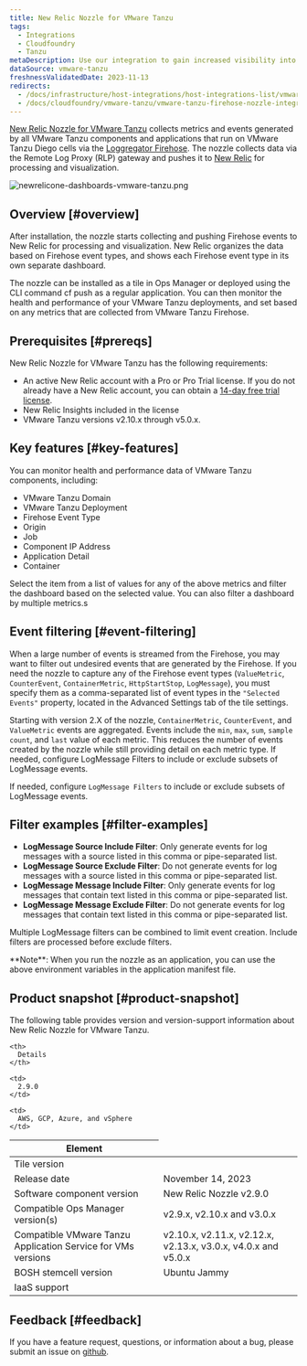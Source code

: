 ```yaml
---
title: New Relic Nozzle for VMware Tanzu
tags:
  - Integrations
  - Cloudfoundry
  - Tanzu
metaDescription: Use our integration to gain increased visibility into the performance of your VMware Tanzu environment.
dataSource: vmware-tanzu
freshnessValidatedDate: 2023-11-13
redirects:
  - /docs/infrastructure/host-integrations/host-integrations-list/vmware-tanzu-monitoring
  - /docs/cloudfoundry/vmware-tanzu/vmware-tanzu-firehose-nozzle-integration
---
```




[New Relic Nozzle for VMware Tanzu](https://network.pivotal.io/products/nr-firehose-nozzle) collects metrics and events generated by all VMware Tanzu components and applications that run on VMware Tanzu Diego cells via the [Loggregator Firehose](https://docs.pivotal.io/pivotalcf/loggregator/index.html). The nozzle collects data via the Remote Log Proxy (RLP) gateway and pushes it to [New Relic](https://www.newrelic.com) for processing and visualization.

<img
  title="newrelicone-dashboards-vmware-tanzu.png"
  alt="newrelicone-dashboards-vmware-tanzu.png"
  src={infrastructureVmwareTanzuDashboard}
/>

## Overview [#overview]

After installation, the nozzle starts collecting and pushing Firehose events to New Relic for processing and visualization. New Relic organizes the data based on Firehose event types, and shows each Firehose event type in its own separate dashboard.

The nozzle can be installed as a tile in Ops Manager or deployed using the CLI command cf push as a regular application. You can then monitor the health and performance of your VMware Tanzu deployments, and set <InlinePopover type="alerts" /> based on any metrics that are collected from VMware Tanzu Firehose.

## Prerequisites [#prereqs]

New Relic Nozzle for VMware Tanzu has the following requirements:

* An active New Relic account with a Pro or Pro Trial license. If you do not already have a New Relic account, you can obtain a [14-day free trial license](http://newrelic.com/signup?funnel=pivotal-cloud-foundry&partner=Pivotal+Cloud+Foundry).
* New Relic Insights included in the license
* VMware Tanzu versions v2.10.x through v5.0.x. 

## Key features [#key-features]

You can monitor health and performance data of VMware Tanzu components, including:

* VMware Tanzu Domain
* VMware Tanzu Deployment
* Firehose Event Type
* Origin
* Job
* Component IP Address
* Application Detail
* Container

Select the item from a list of values for any of the above metrics and filter the dashboard based on the selected value. You can also filter a dashboard by multiple metrics.s

## Event filtering [#event-filtering]

When a large number of events is streamed from the Firehose, you may want to filter out undesired events that are generated by the Firehose. If you need the nozzle to capture any of the Firehose event types (`ValueMetric`, `CounterEvent`, `ContainerMetric`, `HttpStartStop`, `LogMessage`), you must specify them as a comma-separated list of event types in the `"Selected Events"` property, located in the Advanced Settings tab of the tile settings.

Starting with version 2.X of the nozzle, `ContainerMetric`, `CounterEvent`, and `ValueMetric` events are aggregated. Events include the `min`, `max`, `sum`, `sample count`, and `last` value of each metric. This reduces the number of events created by the nozzle while still providing detail on each metric type.
If needed, configure LogMessage Filters to include or exclude subsets of LogMessage events.

If needed, configure `LogMessage Filters` to include or exclude subsets of LogMessage events.

## Filter examples [#filter-examples]

* <DoNotTranslate>**LogMessage Source Include Filter**</DoNotTranslate>: Only generate events for log messages with a source listed in this comma or pipe-separated list.
* <DoNotTranslate>**LogMessage Source Exclude Filter**</DoNotTranslate>: Do not generate events for log messages with a source listed in this comma or pipe-separated list.
* <DoNotTranslate>**LogMessage Message Include Filter**</DoNotTranslate>: Only generate events for log messages that contain text listed in this comma or pipe-separated list.
* <DoNotTranslate>**LogMessage Message Exclude Filter**</DoNotTranslate>: Do not generate events for log messages that contain text listed in this comma or pipe-separated list.

Multiple LogMessage filters can be combined to limit event creation. Include filters are processed before exclude filters.

<Callout variant="important">
  <DoNotTranslate>**Note**</DoNotTranslate>: When you run the nozzle as an application, you can use the above environment variables in the application manifest file.
</Callout>

## Product snapshot [#product-snapshot]

The following table provides version and version-support information about New Relic Nozzle for VMware Tanzu.

<table>
  <thead>
  <tr>
    <th>
      Element
    </th>

    <th>
      Details
    </th>
  </tr>
  </thead>

  <tbody>
  <tr>
    <td>
      Tile version
    </td>

    <td>
      2.9.0
    </td>
  </tr>
  <tr>
    <td>
      Release date
    </td>
    <td>
      November 14, 2023
    </td>
  </tr>
  <tr>
    <td>
      Software component version
    </td>
    <td>
      New Relic Nozzle v2.9.0
    </td>
  </tr>
  <tr>
    <td>
      Compatible Ops Manager version(s)
    </td>
    <td>
      v2.9.x, v2.10.x and v3.0.x
    </td>
  </tr>
  <tr>
    <td>
      Compatible VMware Tanzu Application Service for VMs versions
    </td>
    <td>
      v2.10.x, v2.11.x, v2.12.x, v2.13.x, v3.0.x, v4.0.x and v5.0.x
    </td>
  </tr>
  <tr>
    <td>
      BOSH stemcell version
    </td>
    <td>
      Ubuntu Jammy
    </td>
  </tr>
  <tr>
    <td>
      IaaS support
    </td>

    <td>
      AWS, GCP, Azure, and vSphere
    </td>
  </tr>
  </tbody>
</table>

## Feedback [#feedback]

If you have a feature request, questions, or information about a bug, please submit an issue on [github](https://github.com/newrelic/newrelic-pcf-nozzle-tile/issues).
